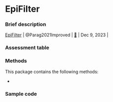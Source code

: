 # EpiFilter {#sec-top .unnumbered}


### Brief description

| [EpiFilter](package_EpiFilter.qmd#sec-top) | @Parag2021Improved | [🔗](https://github.com/kpzoo/EpiFilter) | Dec 9, 2023 |

### Assessment table

### Methods

This package contains the following methods:

- 

### Sample code
